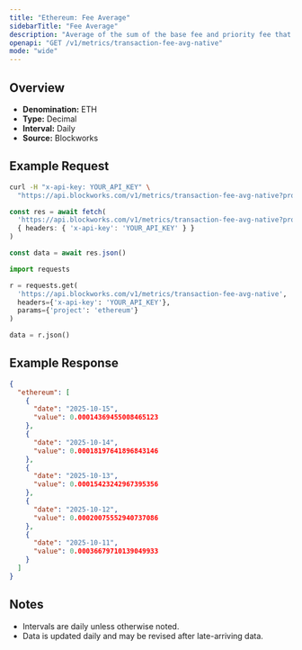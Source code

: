 ```yaml
---
title: "Ethereum: Fee Average"
sidebarTitle: "Fee Average"
description: "Average of the sum of the base fee and priority fee that day in native chain token"
openapi: "GET /v1/metrics/transaction-fee-avg-native"
mode: "wide"
---
```


## Overview

- **Denomination:** ETH
- **Type:** Decimal
- **Interval:** Daily
- **Source:** Blockworks

## Example Request

<CodeGroup>

```bash cURL
curl -H "x-api-key: YOUR_API_KEY" \
  "https://api.blockworks.com/v1/metrics/transaction-fee-avg-native?project=ethereum"
```

```typescript TypeScript
const res = await fetch(
  'https://api.blockworks.com/v1/metrics/transaction-fee-avg-native?project=ethereum',
  { headers: { 'x-api-key': 'YOUR_API_KEY' } }
)

const data = await res.json()
```

```python Python
import requests

r = requests.get(
  'https://api.blockworks.com/v1/metrics/transaction-fee-avg-native',
  headers={'x-api-key': 'YOUR_API_KEY'},
  params={'project': 'ethereum'}
)

data = r.json()
```

</CodeGroup>

## Example Response

```json
{
  "ethereum": [
    {
      "date": "2025-10-15",
      "value": 0.00014369455008465123
    },
    {
      "date": "2025-10-14",
      "value": 0.00018197641896843146
    },
    {
      "date": "2025-10-13",
      "value": 0.00015423242967395356
    },
    {
      "date": "2025-10-12",
      "value": 0.00020075552940737086
    },
    {
      "date": "2025-10-11",
      "value": 0.00036679710139049933
    }
  ]
}
```

## Notes
- Intervals are daily unless otherwise noted.
- Data is updated daily and may be revised after late-arriving data.